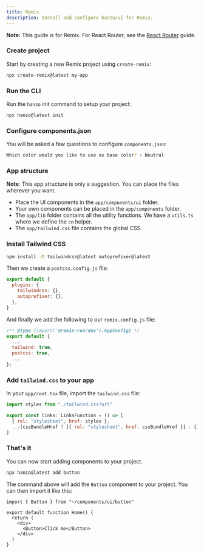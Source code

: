 ```yaml
---
title: Remix
description: Install and configure hanzo/ui for Remix.
---
```


<Callout>

**Note:** This guide is for Remix. For React Router, see the [React Router](/docs/installation/react-router) guide.

</Callout>

<Steps>

### Create project

Start by creating a new Remix project using `create-remix`:

```bash
npx create-remix@latest my-app
```

### Run the CLI

Run the `hanzo` init command to setup your project:

```bash
npx hanzo@latest init
```

### Configure components.json

You will be asked a few questions to configure `components.json`:

```bash
Which color would you like to use as base color? › Neutral
```

### App structure

<Callout>

**Note**: This app structure is only a suggestion. You can place the files wherever you want.

</Callout>

- Place the UI components in the `app/components/ui` folder.
- Your own components can be placed in the `app/components` folder.
- The `app/lib` folder contains all the utility functions. We have a `utils.ts` where we define the `cn` helper.
- The `app/tailwind.css` file contains the global CSS.

### Install Tailwind CSS

```bash
npm install -D tailwindcss@latest autoprefixer@latest
```

Then we create a `postcss.config.js` file:

```js title="postcss.config.js" showLineNumbers
export default {
  plugins: {
    tailwindcss: {},
    autoprefixer: {},
  },
}
```

And finally we add the following to our `remix.config.js` file:

```js title="remix.config.js" {4-5} showLineNumbers
/** @type {import('@remix-run/dev').AppConfig} */
export default {
  ...
  tailwind: true,
  postcss: true,
  ...
};
```

### Add `tailwind.css` to your app

In your `app/root.tsx` file, import the `tailwind.css` file:

```js {1, 4} showLineNumbers title="app/root.tsx"
import styles from "./tailwind.css?url"

export const links: LinksFunction = () => [
  { rel: "stylesheet", href: styles },
  ...(cssBundleHref ? [{ rel: "stylesheet", href: cssBundleHref }] : []),
]
```

### That's it

You can now start adding components to your project.

```bash
npx hanzo@latest add button
```

The command above will add the `Button` component to your project. You can then import it like this:

```tsx {1,6} showLineNumbers title="app/routes/index.tsx"
import { Button } from "~/components/ui/button"

export default function Home() {
  return (
    <div>
      <Button>Click me</Button>
    </div>
  )
}
```

</Steps>
